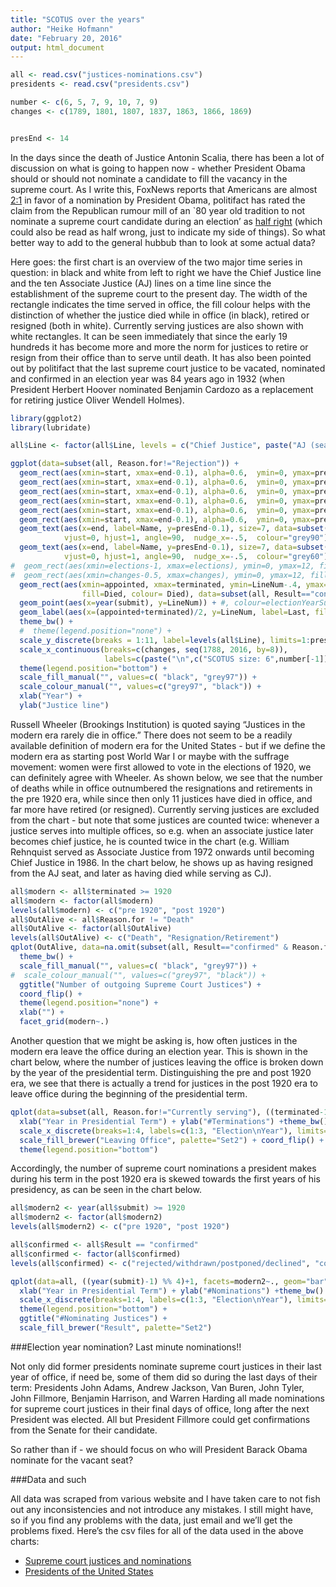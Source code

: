 ```yaml
---
title: "SCOTUS over the years"
author: "Heike Hofmann"
date: "February 20, 2016"
output: html_document
---
```


```r
all <- read.csv("justices-nominations.csv")
presidents <- read.csv("presidents.csv")

number <- c(6, 5, 7, 9, 10, 7, 9)
changes <- c(1789, 1801, 1807, 1837, 1863, 1866, 1869)


presEnd <- 14
```

In the days since the death of Justice Antonin Scalia, there has been a lot of discussion on what is going to happen now - whether President Obama should or should not nominate a candidate to fill the vacancy in the supreme court. As I write this, FoxNews reports that Americans are almost [2:1](http://www.foxnews.com/politics/interactive/2016/02/18/fox-news-poll-national-presidential-race-february-18-2016/) in favor of a nomination by President Obama, politifact has rated the claim from the Republican rumour mill of an `80 year old tradition to not nominate a supreme court candidate during an election' as [half right](http://www.politifact.com/truth-o-meter/article/2016/feb/17/misleading-notion-supreme-court-vacancy-hasnt-been/) (which could also be read as half wrong, just to indicate my side of things).
So what better way to add to the general hubbub than to look at some actual data?
<p>
Here goes: the first chart is an overview of the two major time series in question: in black and white from left to right we have the Chief Justice line and the ten Associate Justice (AJ) lines on a time line since the establishment of the supreme court to the present day. The width of the rectangle indicates the time served in office, the fill colour helps with the distinction of whether the justice died while in office (in black), retired or resigned (both in white). Currently serving justices are also shown with white rectangles. It can be seen immediately that since the early 19 hundreds it has become more and more the norm for justices to retire or resign from their office than to serve until death. It has also been pointed out by politifact that the last supreme court justice to be vacated, nominated and confirmed in an election year was 84 years ago in 1932 (when President Herbert Hoover nominated Benjamin Cardozo as a replacement for retiring justice Oliver Wendell Holmes).

```r
library(ggplot2)
library(lubridate)

all$Line <- factor(all$Line, levels = c("Chief Justice", paste("AJ (seat ",1:10,")",sep="")))

ggplot(data=subset(all, Reason.for!="Rejection")) + 
  geom_rect(aes(xmin=start, xmax=end-0.1), alpha=0.6,  ymin=0, ymax=presEnd,  fill="grey80", data=subset(presidents, Party=="None")) +
  geom_rect(aes(xmin=start, xmax=end-0.1), alpha=0.6,  ymin=0, ymax=presEnd,  fill="#ea9978", data=subset(presidents, Party=="Federalist")) +
  geom_rect(aes(xmin=start, xmax=end-0.1), alpha=0.6,  ymin=0, ymax=presEnd,  fill="#008000", data=subset(presidents, Party %in% c("National-Republican", "Democratic-Republican"))) +
  geom_rect(aes(xmin=start, xmax=end-0.1), alpha=0.6,  ymin=0, ymax=presEnd,  fill="#F0DC82", data=subset(presidents, Party=="Whig")) +
  geom_rect(aes(xmin=start, xmax=end-0.1), alpha=0.6,  ymin=0, ymax=presEnd,  fill="#E91D0E", data=subset(presidents, Party=="Republican")) +
  geom_rect(aes(xmin=start, xmax=end-0.1), alpha=0.6,  ymin=0, ymax=presEnd,  fill="#232066", data=subset(presidents, Party=="Democrat")) +
  geom_text(aes(x=end, label=Name, y=presEnd-0.1), size=7, data=subset(presidents, !(Party %in% c("Federalist","None", "Whig"))), 
            vjust=0, hjust=1, angle=90,  nudge_x=-.5,  colour="grey90") +
  geom_text(aes(x=end, label=Name, y=presEnd-0.1), size=7, data=subset(presidents, (Party %in% c("Federalist", "None", "Whig"))), 
            vjust=0, hjust=1, angle=90,  nudge_x=-.5,  colour="grey60") +
#  geom_rect(aes(xmin=elections-1, xmax=elections), ymin=0, ymax=12, fill="grey85", data=data.frame(elections=elections)) +
#  geom_rect(aes(xmin=changes-0.5, xmax=changes), ymin=0, ymax=12, fill="grey85", data=data.frame(changes=changes)) +
  geom_rect(aes(xmin=appointed, xmax=terminated, ymin=LineNum-.4, ymax=LineNum+.4,
                fill=Died, colour= Died), data=subset(all, Result=="confirmed" & Reason.for != "Rejection")) +
  geom_point(aes(x=year(submit), y=LineNum)) + #, colour=electionYearSubmit)) +
  geom_label(aes(x=(appointed+terminated)/2, y=LineNum, label=Last, fill=Died, colour=Died), size=3, data=subset(all, Result=="confirmed")) +
  theme_bw() +
  #  theme(legend.position="none") + 
  scale_y_discrete(breaks = 1:11, label=levels(all$Line), limits=1:presEnd) +
  scale_x_continuous(breaks=c(changes, seq(1788, 2016, by=8)), 
                     labels=c(paste("\n",c("SCOTUS size: 6",number[-1])), seq(1788, 2016, by=8))) +
  theme(legend.position="bottom") +
  scale_fill_manual("", values=c( "black", "grey97")) +
  scale_colour_manual("", values=c("grey97", "black")) +
  xlab("Year") +
  ylab("Justice line") 
```

Russell Wheeler (Brookings Institution) is quoted saying "Justices in the modern era rarely die in office." There does not seem to be a readily available definition of modern era for the United States - but if we define the modern era as starting post World War I or maybe with the suffrage movement: women were first allowed to vote in the elections of 1920, we can definitely agree with Wheeler. As shown below, we see that the number of deaths while in office outnumbered the resignations and retirements in the pre 1920 era, while since then only 11 justices have died in office, and far more have retired (or resigned). Currently serving justices are excluded from the chart - but note that some justices are counted twice: whenever a justice serves into multiple offices, so e.g. when an associate justice later becomes chief justice, he is counted twice in the chart (e.g. William Rehnquist served as Associate Justice from 1972 onwards until becoming Chief Justice in 1986. In the chart below, he shows up as having resigned from the AJ seat, and later as having died while serving as CJ). 

```r
all$modern <- all$terminated >= 1920
all$modern <- factor(all$modern)
levels(all$modern) <- c("pre 1920", "post 1920")
all$OutAlive <- all$Reason.for != "Death"
all$OutAlive <- factor(all$OutAlive)
levels(all$OutAlive) <- c("Death", "Resignation/Retirement")
qplot(OutAlive, data=na.omit(subset(all, Result=="confirmed" & Reason.for %in% c("Resignation", "Retirement", "Death"))[,c("modern", "OutAlive")]), fill=OutAlive, colour=I("black")) +
  theme_bw() + 
  scale_fill_manual("", values=c( "black", "grey97")) +
#  scale_colour_manual("", values=c("grey97", "black")) +
  ggtitle("Number of outgoing Supreme Court Justices") + 
  coord_flip() +
  theme(legend.position="none") +
  xlab("") + 
  facet_grid(modern~.)
```

Another question that we might be asking is, how often justices in the modern era leave the office during an election year. This is shown in the chart below, where the number of justices leaving the office  is broken down  by the year of the presidential term. Distinguishing the pre and post 1920 era, we see that there is actually a trend for  justices in the post 1920 era to leave office during the beginning of the presidential term.

```r
qplot(data=subset(all, Reason.for!="Currently serving"), ((terminated-1) %% 4)+1, facets=modern~., geom="bar", fill=OutAlive) + ggtitle("Justices leaving the office") +
  xlab("Year in Presidential Term") + ylab("#Terminations") +theme_bw() +
  scale_x_discrete(breaks=1:4, labels=c(1:3, "Election\nYear"), limits=1:4) +
  scale_fill_brewer("Leaving Office", palette="Set2") + coord_flip() +
  theme(legend.position="bottom")
```

Accordingly, the number of supreme court nominations a president makes  during his term in the post 1920 era is skewed towards the first years of his presidency, as can be seen in the chart below.

```r
all$modern2 <- year(all$submit) >= 1920
all$modern2 <- factor(all$modern2)
levels(all$modern2) <- c("pre 1920", "post 1920")

all$confirmed <- all$Result == "confirmed"
all$confirmed <- factor(all$confirmed)
levels(all$confirmed) <- c("rejected/withdrawn/postponed/declined", "confirmed by Senate")

qplot(data=all, ((year(submit)-1) %% 4)+1, facets=modern2~., geom="bar", fill=confirmed) +
  xlab("Year in Presidential Term") + ylab("#Nominations") +theme_bw() +
  scale_x_discrete(breaks=1:4, labels=c(1:3, "Election\nYear"), limits=1:4) + coord_flip() +
  theme(legend.position="bottom") +
  ggtitle("#Nominating Justices") +
  scale_fill_brewer("Result", palette="Set2")
```

###Election year nomination? Last minute nominations!! 

Not only did former presidents nominate supreme court justices in their last year of office, if need be, some of them did so during the last days of their term: Presidents John Adams, Andrew Jackson, Van Buren, John Tyler, John Fillmore, Benjamin Harrison, and Warren Harding all made nominations for supreme court justices in their final days of office, long after the next President was elected. All but President Fillmore could get confirmations from the Senate for their candidate.

So rather than if - we should focus on who will President Barack Obama nominate for the vacant seat?

<!--
  - John Adams nominated John Marshall on January 20 1801, fifteen days before Thomas Jefferson took office - and the senate approved the nomination on January 27 for fear "lest another not so qualified, and more disgusting to the Bench, should be substituted, and because it appeared that this gentleman [Marshall] was not privy to his own nomination" (Senator Jonathan Dayton). Not exactly a "delay, delay, delay" tactic, even though the seven days were already seen as delaying the confirmation.

  - President Andrew Jackson nominated two(!) supreme court justices on his last full day in office. Catron accepted the nomination and was confirmed by the Congress five days later.

  - President Van Buren nominated Peter Vivan Daniel during his last week as president, and Daniel was confirmed by the senate on March 2, 1841.
  
  - On February 4, 1845, Nelson was nominated by President John Tyler to a seat as an Associate Justice on the Supreme Court, it took the Senate only a couple of days to confirm his appointment.
  
  - President Fillmore attempted to fill Justice McKinley's seat four times, but only his successor was successful in that.
  
  - Howell Edmunds Jackson's  nomination for the supreme court was announced on February 2, 1893 by outgoing president B. Harrison.
  
  - President Warren Harding nominated Sanford to the Supreme Court on January 24, 1923, to the seat vacated by Mahlon Pitney. Sanford was confirmed by the Senate, and received his commission, on January 29, 1923.
  


```r
presTimes <- data.frame(
  President = rep(presidents$Last, presidents$end-presidents$start),
#  Year = rep(presidents$start, presidents$end-presidents$start),
  Party = rep(presidents$Party, presidents$end-presidents$start)
  )
presTimes$Year <- 1789:2015

all$submitYear <- year(all$submit)
allIn <- merge(all, presTimes, all.x=T, by.x="submitYear", by.y="Year")
allIn[which(as.character(allIn$President.x)!=as.character(allIn$President.y)),][,c("Judge", "President.x", "President.y")]

```
-->

###Data and such

All data was scraped from various website and I have taken care to not fish out any inconsistencies and not introduce any mistakes. I still might have, so if you find any problems with the data, just email and we'll get the problems fixed.
Here's the csv files for all of the data used in the above charts:

  - [Supreme court justices and nominations](justices-nominations.csv)
  - [Presidents of the United States](presidents.csv)